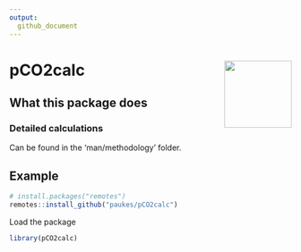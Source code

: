 ```yaml
---
output: 
  github_document
---
```

# pCO2calc <img src="man/figures/pCO2calc_hexsticker" width="120" align="right" />

## What this package does  


### Detailed calculations  
Can be found in the 'man/methodology' folder.  

## Example
```r
# install.packages("remotes")
remotes::install_github("paukes/pCO2calc")
```
Load the package  
```r
library(pCO2calc)
```






